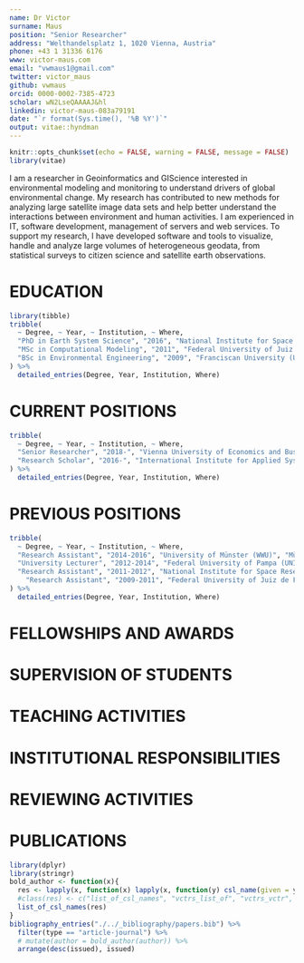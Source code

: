 ```yaml
---
name: Dr Victor
surname: Maus
position: "Senior Researcher"
address: "Welthandelsplatz 1, 1020 Vienna, Austria"
phone: +43 1 31336 6176
www: victor-maus.com
email: "vwmaus1@gmail.com"
twitter: victor_maus
github: vwmaus
orcid: 0000-0002-7385-4723
scholar: wN2LseQAAAAJ&hl
linkedin: victor-maus-083a79191
date: "`r format(Sys.time(), '%B %Y')`"
output: vitae::hyndman
---
```


```r
knitr::opts_chunk$set(echo = FALSE, warning = FALSE, message = FALSE)
library(vitae)
```

I am a researcher in Geoinformatics and GIScience interested in environmental modeling and monitoring to understand drivers of global environmental change. My research has contributed to new methods for analyzing large satellite image data sets and help better understand the interactions between environment and human activities. I am experienced in IT, software development, management of servers and web services. To support my research, I have developed software and tools to visualize, handle and analyze large volumes of heterogeneous geodata, from statistical surveys to citizen science and satellite earth observations.

# EDUCATION

```r
library(tibble)
tribble(
  ~ Degree, ~ Year, ~ Institution, ~ Where,
  "PhD in Earth System Science", "2016", "National Institute for Space Research (INPE)", "São José dos Campos, Brazil",
  "MSc in Computational Modeling", "2011", "Federal University of Juiz de Fora (UFJF)", "Juiz de Fora, Brazil",
  "BSc in Environmental Engineering", "2009", "Franciscan University (UFN)", "Santa Maria, Brazil"
) %>% 
  detailed_entries(Degree, Year, Institution, Where)
```

# CURRENT POSITIONS
```r
tribble(
  ~ Degree, ~ Year, ~ Institution, ~ Where,
  "Senior Researcher", "2018-", "Vienna University of Economics and Business (WU)", "Vienna, Austria",
  "Research Scholar", "2016-", "International Institute for Applied Systems Analysis (IIASA)", "Laxenburg, Austria",
) %>% 
  detailed_entries(Degree, Year, Institution, Where)
```


# PREVIOUS POSITIONS
```r
tribble(
  ~ Degree, ~ Year, ~ Institution, ~ Where,
  "Research Assistant", "2014-2016", "University of Münster (WWU)", "Münster, Germany",
  "University Lecturer", "2012-2014", "Federal University of Pampa (UNIPAMPA)", "Itaqui, Brazil",
  "Research Assistant", "2011-2012", "National Institute for Space Research (INPE)", "São José dos Campos, Brazil",
    "Research Assistant", "2009-2011", "Federal University of Juiz de Fora (UFJF)", "Juiz de Fora, Brazil"
) %>% 
  detailed_entries(Degree, Year, Institution, Where)
```

# FELLOWSHIPS AND AWARDS

# SUPERVISION OF STUDENTS

# TEACHING ACTIVITIES

# INSTITUTIONAL RESPONSIBILITIES

# REVIEWING ACTIVITIES

# PUBLICATIONS

```r
library(dplyr)
library(stringr)
bold_author <- function(x){
  res <- lapply(x, function(x) lapply(x, function(y) csl_name(given = y$given, family = str_replace(y$family, "Maus", "boldmaus"))))
  #class(res) <- c("list_of_csl_names", "vctrs_list_of", "vctrs_vctr", "list")
  list_of_csl_names(res)
}
bibliography_entries("./../_bibliography/papers.bib") %>%
  filter(type == "article-journal") %>%
  # mutate(author = bold_author(author)) %>% 
  arrange(desc(issued), issued)
```
